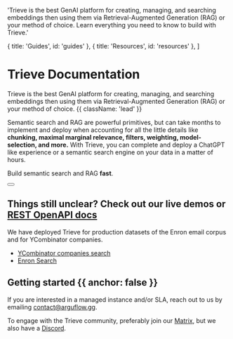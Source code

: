 
  'Trieve is the best GenAI platform for creating, managing, and searching embeddings then using them via Retrieval-Augmented Generation (RAG) or your method of choice. Learn everything you need to know to build with Trieve.'

  { title: 'Guides', id: 'guides' },
  { title: 'Resources', id: 'resources' },
]

<HeroPattern />

# Trieve Documentation

Trieve is the best GenAI platform for creating, managing, and searching embeddings then using them via Retrieval-Augmented Generation (RAG) or your method of choice. {{ className: 'lead' }}

<Note>

Semantic search and RAG are powerful primitives, but can take months to implement and deploy when accounting for all the little details like **chunking, maximal marginal relevance, filters, weighting, model-selection, and more.**
With Trieve, you can complete and deploy a ChatGPT like experience or a semantic search engine on your data in a matter of hours.

</Note>

Build semantic search and RAG **fast**.

<div className="not-prose mb-16 mt-6 flex gap-3">
  <Button href="/self-host-guide" arrow="right" children="Self Hosting Guide" />
</div>

## Things still unclear? Check out our live demos or [REST OpenAPI docs](https://api.trieve.ai/redoc)

We have deployed Trieve for production datasets of the Enron email corpus and for YCombinator companies.

- [YCombinator companies search](https://yc.trieve.ai)
- [Enron Search](https://enron-search.arguflow.ai)

## Getting started {{ anchor: false }}

If you are interested in a managed instance and/or SLA, reach out to us by emailing contact@arguflow.gg.

To engage with the Trieve community, preferably join our [Matrix](https://matrix.to/#/#trieve-general:matrix.zerodao.gg), but we also have a [Discord](https://discord.gg/arguflow).

<Guides />

<Resources />

